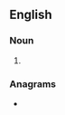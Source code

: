{{also|fantis}}
==English==

===Noun===
{{head|en|noun plural form}}

# {{plural of|Fanti|lang=en}}

===Anagrams===
* {{anagrams|en|faints|fiants|fitnas}}